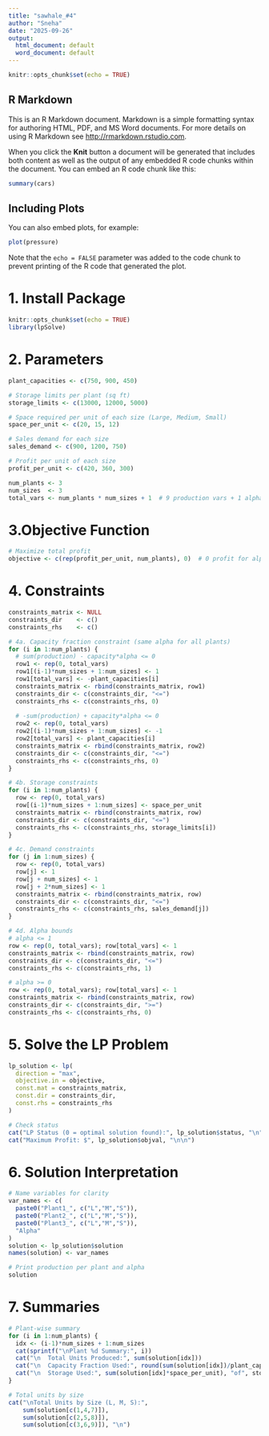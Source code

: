 ---
title: "sawhale_#4"
author: "Sneha"
date: "2025-09-26"
output:
  html_document: default
  word_document: default
---

```{r setup, include=FALSE}
knitr::opts_chunk$set(echo = TRUE)
```

## R Markdown

This is an R Markdown document. Markdown is a simple formatting syntax for authoring HTML, PDF, and MS Word documents. For more details on using R Markdown see <http://rmarkdown.rstudio.com>.

When you click the **Knit** button a document will be generated that includes both content as well as the output of any embedded R code chunks within the document. You can embed an R code chunk like this:

```{r cars}
summary(cars)
```

## Including Plots

You can also embed plots, for example:

```{r}
plot(pressure)
```

Note that the `echo = FALSE` parameter was added to the code chunk to prevent printing of the R code that generated the plot.

# 1. Install Package

```{r}
knitr::opts_chunk$set(echo = TRUE)
library(lpSolve)
```

# 2. Parameters

```{r}
plant_capacities <- c(750, 900, 450)

# Storage limits per plant (sq ft)
storage_limits <- c(13000, 12000, 5000)

# Space required per unit of each size (Large, Medium, Small)
space_per_unit <- c(20, 15, 12)

# Sales demand for each size
sales_demand <- c(900, 1200, 750)

# Profit per unit of each size
profit_per_unit <- c(420, 360, 300)

num_plants <- 3
num_sizes  <- 3
total_vars <- num_plants * num_sizes + 1  # 9 production vars + 1 alpha
```

# 3.Objective Function 

```{r}
# Maximize total profit
objective <- c(rep(profit_per_unit, num_plants), 0)  # 0 profit for alpha
```

# 4. Constraints
```{r}

constraints_matrix <- NULL
constraints_dir    <- c()
constraints_rhs    <- c()

# 4a. Capacity fraction constraint (same alpha for all plants)
for (i in 1:num_plants) {
  # sum(production) - capacity*alpha <= 0
  row1 <- rep(0, total_vars)
  row1[(i-1)*num_sizes + 1:num_sizes] <- 1
  row1[total_vars] <- -plant_capacities[i]
  constraints_matrix <- rbind(constraints_matrix, row1)
  constraints_dir <- c(constraints_dir, "<=")
  constraints_rhs <- c(constraints_rhs, 0)
  
  # -sum(production) + capacity*alpha <= 0
  row2 <- rep(0, total_vars)
  row2[(i-1)*num_sizes + 1:num_sizes] <- -1
  row2[total_vars] <- plant_capacities[i]
  constraints_matrix <- rbind(constraints_matrix, row2)
  constraints_dir <- c(constraints_dir, "<=")
  constraints_rhs <- c(constraints_rhs, 0)
}

# 4b. Storage constraints
for (i in 1:num_plants) {
  row <- rep(0, total_vars)
  row[(i-1)*num_sizes + 1:num_sizes] <- space_per_unit
  constraints_matrix <- rbind(constraints_matrix, row)
  constraints_dir <- c(constraints_dir, "<=")
  constraints_rhs <- c(constraints_rhs, storage_limits[i])
}

# 4c. Demand constraints
for (j in 1:num_sizes) {
  row <- rep(0, total_vars)
  row[j] <- 1
  row[j + num_sizes] <- 1
  row[j + 2*num_sizes] <- 1
  constraints_matrix <- rbind(constraints_matrix, row)
  constraints_dir <- c(constraints_dir, "<=")
  constraints_rhs <- c(constraints_rhs, sales_demand[j])
}

# 4d. Alpha bounds
# alpha <= 1
row <- rep(0, total_vars); row[total_vars] <- 1
constraints_matrix <- rbind(constraints_matrix, row)
constraints_dir <- c(constraints_dir, "<=")
constraints_rhs <- c(constraints_rhs, 1)

# alpha >= 0
row <- rep(0, total_vars); row[total_vars] <- 1
constraints_matrix <- rbind(constraints_matrix, row)
constraints_dir <- c(constraints_dir, ">=")
constraints_rhs <- c(constraints_rhs, 0)
```

# 5. Solve the LP Problem

```{r}
lp_solution <- lp(
  direction = "max",
  objective.in = objective,
  const.mat = constraints_matrix,
  const.dir = constraints_dir,
  const.rhs = constraints_rhs
)

# Check status
cat("LP Status (0 = optimal solution found):", lp_solution$status, "\n")
cat("Maximum Profit: $", lp_solution$objval, "\n\n")
```
# 6. Solution Interpretation

```{r}
# Name variables for clarity
var_names <- c(
  paste0("Plant1_", c("L","M","S")),
  paste0("Plant2_", c("L","M","S")),
  paste0("Plant3_", c("L","M","S")),
  "Alpha"
)
solution <- lp_solution$solution
names(solution) <- var_names

# Print production per plant and alpha
solution

```

# 7. Summaries

```{r}
# Plant-wise summary
for (i in 1:num_plants) {
  idx <- (i-1)*num_sizes + 1:num_sizes
  cat(sprintf("\nPlant %d Summary:", i))
  cat("\n  Total Units Produced:", sum(solution[idx]))
  cat("\n  Capacity Fraction Used:", round(sum(solution[idx])/plant_capacities[i], 2))
  cat("\n  Storage Used:", sum(solution[idx]*space_per_unit), "of", storage_limits[i], "\n")
}

# Total units by size
cat("\nTotal Units by Size (L, M, S):",
    sum(solution[c(1,4,7)]),
    sum(solution[c(2,5,8)]),
    sum(solution[c(3,6,9)]), "\n")
```